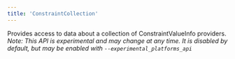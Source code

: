 ```yaml
---
title: 'ConstraintCollection'
---
```



Provides access to data about a collection of ConstraintValueInfo providers.   
*Note: This API is experimental and may change at any time. It is disabled by default, but may be enabled with `--experimental_platforms_api`*